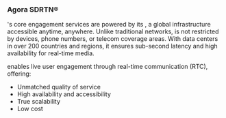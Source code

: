 <a name="agora-sd-rtn"></a>
### Agora SDRTN®

<Vg k="COMPANY" />'s core engagement services are powered by its <Vg k="BACKEND_NAME" />, a global infrastructure accessible anytime, anywhere. Unlike traditional networks, <Vg k="AGORA_BACKEND" /> is not restricted by devices, phone numbers, or telecom coverage areas. With data centers in over 200 countries and regions, it ensures sub-second latency and high availability for real-time media.

<Vg k="AGORA_BACKEND" /> enables live user engagement through real-time communication (RTC), offering:

- Unmatched quality of service
- High availability and accessibility
- True scalability
- Low cost
